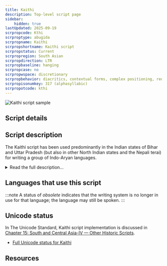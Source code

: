 ```yaml
---
title: Kaithi
description: Top-level script page
sidebar:
    hidden: true
lastUpdated: 2025-09-19
scrpropcode: Kthi
scrproptype: abugida
scrpropname: Kaithi
scrpropshortname: Kaithi script
scrpropstatus: Current
scrpropregion: South Asian
scrpropdirection: LTR
scrpropbaseline: hanging
scrpropcase: no
scrpropwspace: discretionary
scrpropbehavior: diacritics, contextual forms, complex positioning, reordering, required ligatures
scrpropisonumkey: 317 (alphasyllabic)
scrpropotcode: kthi
---
```



![Kaithi script sample](../images/kthi-sample.png "Scanned from E.B. Eastwick, A Concise Grammar Of The Hindustani Language, 2nd edition, 1858 (handwritten)")

## Script details

<ScriptDetails />

## Script description

The Kaithi script has been used predominantly in the Indian states of Bihar and Uttar Pradesh (but also in other North Indian states and the Nepali terai) for writing a group of Indo-Aryan languages.

<details>
<summary>Read the full description...</summary>It is often claimed to be a Bihari script despite its use and influence extending beyond the state of Bihar. Kaithi has been used for writing the Bhojpuri, Maghadi, Urdu, Awadhi, Maithili, and Bengali languages since the 16th century. Its use was generally discouraged under British rule in India, except in the state of Bihar, where it was officially sanctioned for use in government offices - hence the association with that state. In other areas it was used primarily by the _kayastha_ caste, a Brahmin caste which consists largely of writers by trade. The script was widely used until the early 1900s, and there is some evidence that it is still used for personal correspondence in rural areas.

Kaithi writing is sometimes described as a cursive form of Devanagari. Many of the letters closely resemble Devanagari letters in shape, although it is generally written without a headstroke but with serifs, especially in printing. Both Kaithi and Devanagari descended from the the Gupta branch of Brahmi writing and are structurally very similar, but the differences between them are significant enough that literacy in one does not guarantee literacy in the other. The script was largely used by Brahmins. However George Grierson, the linguist largely responsible for the _Linguistic Survey of India_ carried out between 1894 and 1928, notes in his 1899 _Handbook to the Kaithi Character_ that in some places Kaithi writing was associated with the lower classes, for whom education in Devanagari was considered an unnecessary luxury.

The Kaithi script is an abugida - each consonant letter represents a CV syllable where the default vowel is [a]. Other vowels are normally written using dependent vowel diacritics, unless they are at the start of a word, in which case they are written with an independent vowel letter. Sometimes in handwriting, non-decomposable consonant + vowel ligatures are used. A _virama_ symbol is used to cancel the vowel at the end of consonant-final words. There are thirty-five consonant letters and either eight or ten vowel letters. Sources disagree as to whether the script contains short [i] and [u] letters; those which do not support these letters state that their long forms are used for writing both long and short vowels. There is also some controversy as to whether a _vocalic r_ letter exists. The collation order of letters follows the Devanagari model based on articulatory phonetics.

Consonant clusters are represented irregularly from language to language. The phonology of some languages inserts a  [metathetic](/reference/glossary#mets) vowel in many instances which would otherwise involve a consonant cluster. For example in Awadhi, the Hindi word [karma] is pronounced [karam] and written the same way. Where this does not occur, clusters can be written with half-forms of the letters, with a non-decomposable ligature, with the virama symbol, or they may be written with the full forms of both letters and the pronunciation deduced from the reader's knowledge of the language. The decision depends largely on the writer's personal preference, or on the limitations of the font being used. Ligatures are more commonly used for writing the Maithili language. Consonant length is not written despite being distinctive in some words.

The symbols _anusvara_ and _visarga_ are used as in other Indic scripts. _Candrabindu_ is used more rarely. Non-native sounds in loan words are sometimes written using the closest equivalent, modified with a dot called _nukta_ underneath the letter.

Word spacing is not always used in handwriting, but generally is in print. Where word spacing is not used, words are sometimes separated with a dash.

The punctuation marks _danda_ and _double danda_ are used for marking pauses in the text, and are sometimes written with serifs. A swash-like dash is sometimes used to mark the end of a sentence. Two other punctuation marks are used for indicating abbreviation and enumeration.

Kaithi writing employs a set of digits from 0-9, many of which closely resemble their Devanagari equivalents.
</details>

## Languages that use this script

:::note
A status of _obsolete_ indicates that the writing system is no longer in use for that language; the language may still be spoken.
:::

<WsList script='Kthi' wsMax='5' />

## Unicode status

In The Unicode Standard, Kaithi script implementation is discussed in [Chapter 15: South and Central Asia-IV — Other Historic Scripts](https://www.unicode.org/versions/latest/core-spec/chapter-15/#G69704).

- [Full Unicode status for Kaithi](/scrlang/unicode/kthi-unicode)



## Resources

<ScriptResources detailSummary='seemore' />

